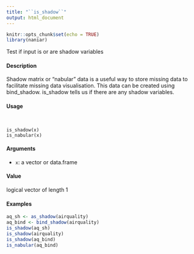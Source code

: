 ```yaml
---
title: "``is_shadow``"
output: html_document
---
```


```r
knitr::opts_chunk$set(echo = TRUE)
library(naniar)
```

 Test if input is or are shadow variables

####  Description 

Shadow matrix or "nabular" data is a useful way to store missing data to facilitate missing data
visualisation. This data can be created using bind_shadow. is_shadow tells us if there are any
shadow variables.

####  Usage 
<pre><code>

is_shadow(x)
is_nabular(x)
</code></pre>
#### Arguments 

* ``x``: a vector or data.frame

#### Value 

logical vector of length 1

#### Examples 
```r

aq_sh <- as_shadow(airquality)
aq_bind <- bind_shadow(airquality)
is_shadow(aq_sh)
is_shadow(airquality)
is_shadow(aq_bind)
is_nabular(aq_bind)
```
